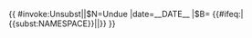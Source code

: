 {{ {{{|safesubst:}}}#invoke:Unsubst||$N=Undue |date=__DATE__ |$B=
<!--{{Undue}} begin-->{{#ifeq:{{NAMESPACE}}|{{<includeonly>subst:</includeonly>NAMESPACE}}|<includeonly>[[Category:錯誤使用替換引用的頁面|{{PAGENAME}}]]</includeonly>|}}{{Ambox
| name  = Veil
| type = content
| image = [[Image:Ambox scales.svg|50x40px|link=]]
| sect = {{{1|}}}
| issue = '''[[WP:UNDUE|偏重]]在某些見解、事件或爭議上'''。
| fix  = 請協助[{{fullurl:{{FULLPAGENAME}}|action=edit}} 建立]更平衡的陳述以符合比例原則。在移除本提示前請先[[{{TALKPAGENAME}}|討論]]並[[Wikipedia:争论的解决|解決]]相關問題。
| date  = {{{date|}}}
| time  = {{{time|}}}
| cat   = 中立性有争议的作品
| all   = 拒绝当选首页新条目推荐栏目的条目
}}<!--{{Undue}} end-->
}}<noinclude>
{{Documentation}}
</noinclude>